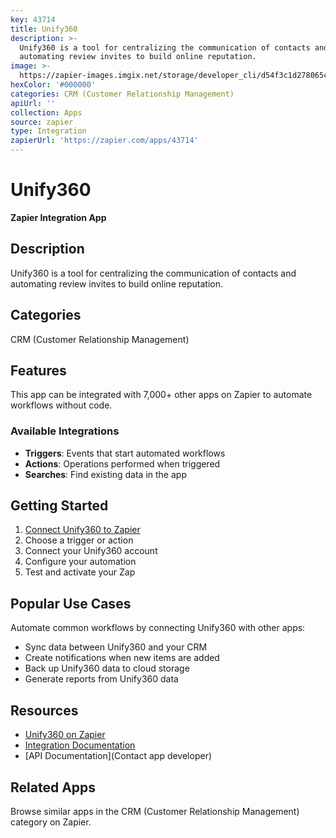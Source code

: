 ```yaml
---
key: 43714
title: Unify360
description: >-
  Unify360 is a tool for centralizing the communication of contacts and
  automating review invites to build online reputation.
image: >-
  https://zapier-images.imgix.net/storage/developer_cli/d54f3c1d278065c787398dc97231e626.png?auto=format%2Ccompress&ixlib=python-3.0.0&q=50
hexColor: '#000000'
categories: CRM (Customer Relationship Management)
apiUrl: ''
collection: Apps
source: zapier
type: Integration
zapierUrl: 'https://zapier.com/apps/43714'
---
```

# Unify360

**Zapier Integration App**

## Description

Unify360 is a tool for centralizing the communication of contacts and automating review invites to build online reputation.

## Categories

CRM (Customer Relationship Management)

## Features

This app can be integrated with 7,000+ other apps on Zapier to automate workflows without code.

### Available Integrations

- **Triggers**: Events that start automated workflows
- **Actions**: Operations performed when triggered
- **Searches**: Find existing data in the app

## Getting Started

1. [Connect Unify360 to Zapier](https://zapier.com/apps/43714)
2. Choose a trigger or action
3. Connect your Unify360 account
4. Configure your automation
5. Test and activate your Zap

## Popular Use Cases

Automate common workflows by connecting Unify360 with other apps:

- Sync data between Unify360 and your CRM
- Create notifications when new items are added
- Back up Unify360 data to cloud storage
- Generate reports from Unify360 data

## Resources

- [Unify360 on Zapier](https://zapier.com/apps/43714)
- [Integration Documentation](https://zapier.com/apps/43714/integrations)
- [API Documentation](Contact app developer)

## Related Apps

Browse similar apps in the CRM (Customer Relationship Management) category on Zapier.
